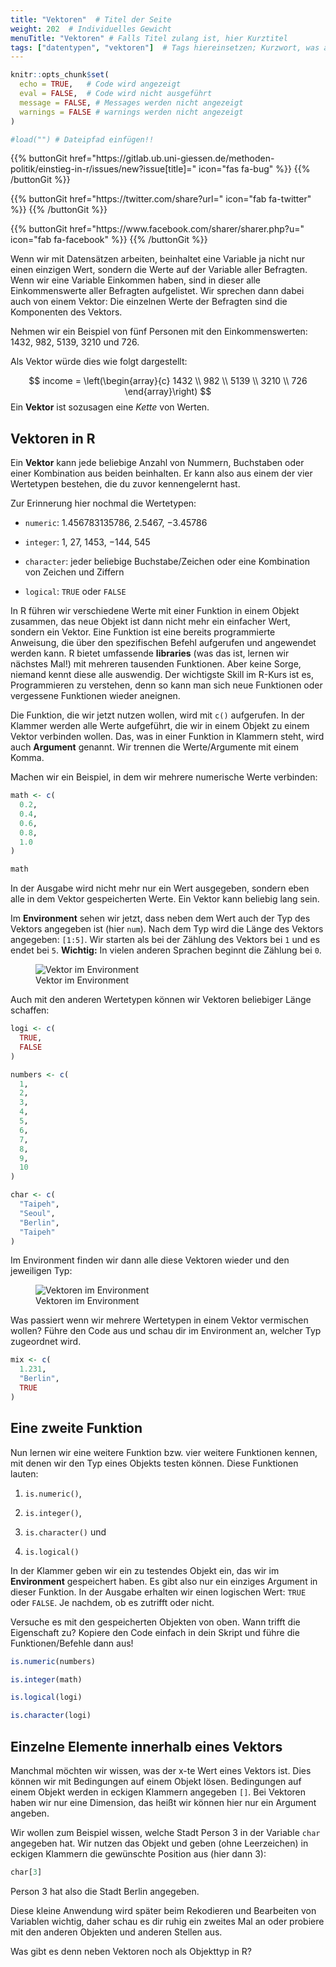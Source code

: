 ```yaml
---
title: "Vektoren"  # Titel der Seite
weight: 202  # Individuelles Gewicht 
menuTitle: "Vektoren" # Falls Titel zulang ist, hier Kurztitel
tags: ["datentypen", "vektoren"]  # Tags hiereinsetzen; Kurzwort, was auf der Seite passsiert
---
```


```r
knitr::opts_chunk$set(
  echo = TRUE,   # Code wird angezeigt
  eval = FALSE,  # Code wird nicht ausgeführt
  message = FALSE, # Messages werden nicht angezeigt
  warnings = FALSE # warnings werden nicht angezeigt
)

#load("") # Dateipfad einfügen!!
```

{{% buttonGit href=\"https\:\/\/gitlab.ub.uni-giessen.de\/methoden-politik\/einstieg-in-r\/issues\/new?issue[title]=\" icon=\"fas fa-bug\" %}} {{% /buttonGit %}} 

{{% buttonGit href=\"https\:\/\/twitter.com\/share?url=\" icon=\"fab fa-twitter\" %}} {{% /buttonGit %}}

{{% buttonGit href=\"https\:\/\/www.facebook.com\/sharer\/sharer.php?u=\" icon=\"fab fa-facebook\" %}} {{% /buttonGit %}}

Wenn wir mit Datensätzen arbeiten, beinhaltet eine Variable ja nicht nur einen einzigen Wert, sondern die Werte auf der Variable aller Befragten. Wenn wir eine Variable Einkommen haben, sind in dieser alle Einkommenswerte aller Befragten aufgelistet. Wir sprechen dann dabei auch von einem Vektor: Die einzelnen Werte der Befragten sind die Komponenten des Vektors. 

Nehmen wir ein Beispiel von fünf Personen mit den Einkommenswerten: $1432$, $982$, $5139$, $3210$ und $726$. 

Als Vektor würde dies wie folgt dargestellt: 

$$ income = \left(\begin{array}{c} 1432 \\ 982 \\ 5139 \\ 3210 \\ 726 \end{array}\right) $$
Ein **Vektor** ist sozusagen eine *Kette* von Werten.

## Vektoren in R
Ein **Vektor** kann jede beliebige Anzahl von Nummern, Buchstaben oder einer Kombination aus beiden beinhalten. Er kann also aus einem der vier Wertetypen bestehen, die du zuvor kennengelernt hast.

Zur Erinnerung hier nochmal die Wertetypen:

- `numeric`: $1.456783135786$, $2.5467$, $-3.45786$

- `integer`: $1$, $27$, $1453$, $-144$, $545$

- `character`: jeder beliebige Buchstabe/Zeichen oder eine Kombination von Zeichen und Ziffern

- `logical`: `TRUE` oder `FALSE`

In R führen wir verschiedene Werte mit einer Funktion in einem Objekt zusammen, das neue Objekt ist dann nicht mehr ein einfacher Wert, sondern ein Vektor. Eine Funktion ist eine bereits programmierte Anweisung, die über den spezifischen Befehl aufgerufen und angewendet werden kann. R bietet umfassende **libraries** (was das ist, lernen wir nächstes Mal!) mit mehreren tausenden Funktionen. Aber keine Sorge, niemand kennt diese alle auswendig. Der wichtigste Skill im R-Kurs ist es, Programmieren zu verstehen, denn so kann man sich neue Funktionen oder vergessene Funktionen wieder aneignen. 

Die Funktion, die wir jetzt nutzen wollen, wird mit `c()` aufgerufen. In der Klammer werden alle Werte aufgeführt, die wir in einem Objekt zu einem Vektor verbinden wollen. Das, was in einer Funktion in Klammern steht, wird auch **Argument** genannt. Wir trennen die Werte/Argumente mit einem Komma. 

Machen wir ein Beispiel, in dem wir mehrere numerische Werte verbinden:

```r
math <- c(
  0.2, 
  0.4, 
  0.6, 
  0.8, 
  1.0
)

math
```

In der Ausgabe wird nicht mehr nur ein Wert ausgegeben, sondern eben alle in dem Vektor gespeicherten Werte. Ein Vektor kann beliebig lang sein. 

Im **Environment** sehen wir jetzt, dass neben dem Wert auch der Typ des Vektors angegeben ist (hier `num`). Nach dem Typ wird die Länge des Vektors angegeben: `[1:5]`. Wir starten als bei der Zählung des Vektors bei `1` und es endet bei `5`. **Wichtig:** In vielen anderen Sprachen beginnt die Zählung bei `0`. 

![Vektor im Environment](../img/vektor1.png)

Auch mit den anderen Wertetypen können wir Vektoren beliebiger Länge schaffen:
```r
logi <- c(
  TRUE, 
  FALSE
)

numbers <- c(
  1,
  2, 
  3, 
  4, 
  5, 
  6, 
  7, 
  8, 
  9, 
  10
)

char <- c(
  "Taipeh", 
  "Seoul",
  "Berlin",
  "Taipeh"
)
```

Im Environment finden wir dann alle diese Vektoren wieder und den jeweiligen Typ:

![Vektoren im Environment](../img/vektor2.png)

Was passiert wenn wir mehrere Wertetypen in einem Vektor vermischen wollen? Führe den Code aus und schau dir im Environment an, welcher Typ zugeordnet wird.

```r
mix <- c(
  1.231, 
  "Berlin",
  TRUE
)

```


## Eine zweite Funktion
Nun lernen wir eine weitere Funktion bzw. vier weitere Funktionen kennen, mit denen wir den Typ eines Objekts testen können. Diese Funktionen lauten:

1. `is.numeric()`, 

1. `is.integer()`,

1. `is.character()` und 

1. `is.logical()`

In der Klammer geben wir ein zu testendes Objekt ein, das wir im **Environment** gespeichert haben. Es gibt also nur ein einziges Argument in dieser Funktion. In der Ausgabe erhalten wir einen logischen Wert: `TRUE` oder `FALSE`. Je nachdem, ob es zutrifft oder nicht. 

Versuche es mit den gespeicherten Objekten von oben. Wann trifft die Eigenschaft zu? Kopiere den Code einfach in dein Skript und führe die Funktionen/Befehle dann aus!
```r
is.numeric(numbers)

is.integer(math)

is.logical(logi)

is.character(logi)
```

## Einzelne Elemente innerhalb eines Vektors
Manchmal möchten wir wissen, was der x-te Wert eines Vektors ist. Dies können wir mit Bedingungen auf einem Objekt lösen. Bedingungen auf einem Objekt werden in eckigen Klammern angegeben `[]`. Bei Vektoren haben wir nur eine Dimension, das heißt wir können hier nur ein Argument angeben. 

Wir wollen zum Beispiel wissen, welche Stadt Person $3$ in der Variable `char` angegeben hat. Wir nutzen das Objekt und geben (ohne Leerzeichen) in eckigen Klammern die gewünschte Position aus (hier dann $3$):
```r
char[3]
```
Person $3$ hat also die Stadt Berlin angegeben.

Diese kleine Anwendung wird später beim Rekodieren und Bearbeiten von Variablen wichtig, daher schau es dir ruhig ein zweites Mal an oder probiere mit den anderen Objekten und anderen Stellen aus. 

Was gibt es denn neben Vektoren noch als Objekttyp in R?